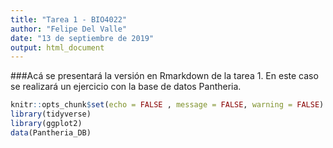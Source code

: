 ```yaml
---
title: "Tarea 1 - BIO4022"
author: "Felipe Del Valle"
date: "13 de septiembre de 2019"
output: html_document
---
```


###Acá se presentará la versión en Rmarkdown de la tarea 1. En este caso se realizará un ejercicio con la base de datos Pantheria.

```r
knitr::opts_chunk$set(echo = FALSE , message = FALSE, warning = FALSE)
library(tidyverse)
library(ggplot2)
data(Pantheria_DB)

```


```r

```

